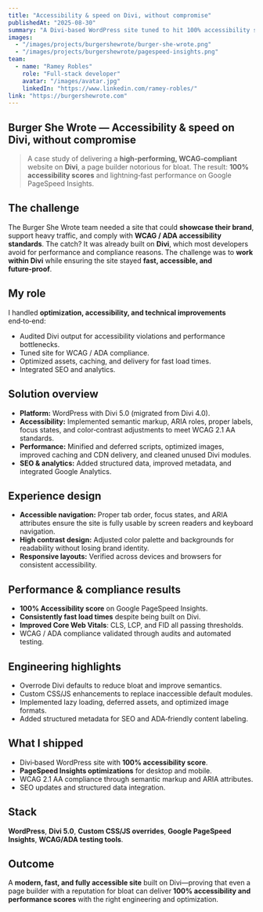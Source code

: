 ---
title: "Accessibility & speed on Divi, without compromise"
publishedAt: "2025-08-30"
summary: "A Divi‑based WordPress site tuned to hit 100% accessibility scores and lightning‑fast performance."
images: 
  - "/images/projects/burgershewrote/burger-she-wrote.png"
  - "/images/projects/burgershewrote/pagespeed-insights.png"
team:
  - name: "Ramey Robles"
    role: "Full‑stack developer"
    avatar: "/images/avatar.jpg"
    linkedIn: "https://www.linkedin.com/ramey-robles/"
link: "https://burgershewrote.com"
---

## Burger She Wrote — Accessibility & speed on Divi, without compromise

> A case study of delivering a **high‑performing, WCAG‑compliant** website on **Divi**, a page builder notorious for bloat. The result: **100% accessibility scores** and lightning‑fast performance on Google PageSpeed Insights.

## The challenge

The Burger She Wrote team needed a site that could **showcase their brand**, support heavy traffic, and comply with **WCAG / ADA accessibility standards**. The catch? It was already built on **Divi**, which most developers avoid for performance and compliance reasons. The challenge was to **work within Divi** while ensuring the site stayed **fast, accessible, and future‑proof**.

## My role

I handled **optimization, accessibility, and technical improvements** end‑to‑end:

- Audited Divi output for accessibility violations and performance bottlenecks.
- Tuned site for WCAG / ADA compliance.
- Optimized assets, caching, and delivery for fast load times.
- Integrated SEO and analytics.

## Solution overview

- **Platform:** WordPress with Divi 5.0 (migrated from Divi 4.0).
- **Accessibility:** Implemented semantic markup, ARIA roles, proper labels, focus states, and color‑contrast adjustments to meet WCAG 2.1 AA standards.
- **Performance:** Minified and deferred scripts, optimized images, improved caching and CDN delivery, and cleaned unused Divi modules.
- **SEO & analytics:** Added structured data, improved metadata, and integrated Google Analytics.

## Experience design

- **Accessible navigation:** Proper tab order, focus states, and ARIA attributes ensure the site is fully usable by screen readers and keyboard navigation.
- **High contrast design:** Adjusted color palette and backgrounds for readability without losing brand identity.
- **Responsive layouts:** Verified across devices and browsers for consistent accessibility.

## Performance & compliance results

- **100% Accessibility score** on Google PageSpeed Insights.
- **Consistently fast load times** despite being built on Divi.
- **Improved Core Web Vitals**: CLS, LCP, and FID all passing thresholds.
- WCAG / ADA compliance validated through audits and automated testing.

## Engineering highlights

- Overrode Divi defaults to reduce bloat and improve semantics.
- Custom CSS/JS enhancements to replace inaccessible default modules.
- Implemented lazy loading, deferred assets, and optimized image formats.
- Added structured metadata for SEO and ADA‑friendly content labeling.

## What I shipped

- Divi‑based WordPress site with **100% accessibility score**.
- **PageSpeed Insights optimizations** for desktop and mobile.
- WCAG 2.1 AA compliance through semantic markup and ARIA attributes.
- SEO updates and structured data integration.

## Stack

**WordPress**, **Divi 5.0**, **Custom CSS/JS overrides**, **Google PageSpeed Insights**, **WCAG/ADA testing tools**.

## Outcome

A **modern, fast, and fully accessible site** built on Divi—proving that even a page builder with a reputation for bloat can deliver **100% accessibility and performance scores** with the right engineering and optimization.

